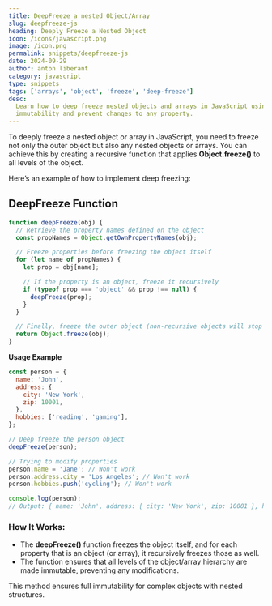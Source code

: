 ```yaml
---
title: DeepFreeze a nested Object/Array
slug: deepfreeze-js
heading: Deeply Freeze a Nested Object
icon: /icons/javascript.png
image: /icon.png
permalink: snippets/deepfreeze-js
date: 2024-09-29
author: anton liberant
category: javascript
type: snippets
tags: ['arrays', 'object', 'freeze', 'deep-freeze']
desc:
  Learn how to deep freeze nested objects and arrays in JavaScript using recursion to ensure full
  immutability and prevent changes to any property.
---
```


To deeply freeze a nested object or array in JavaScript, you need to freeze not only the outer
object but also any nested objects or arrays. You can achieve this by creating a recursive function
that applies **Object.freeze()** to all levels of the object.

Here’s an example of how to implement deep freezing:

## DeepFreeze Function

```js
function deepFreeze(obj) {
  // Retrieve the property names defined on the object
  const propNames = Object.getOwnPropertyNames(obj);

  // Freeze properties before freezing the object itself
  for (let name of propNames) {
    let prop = obj[name];

    // If the property is an object, freeze it recursively
    if (typeof prop === 'object' && prop !== null) {
      deepFreeze(prop);
    }
  }

  // Finally, freeze the outer object (non-recursive objects will stop here)
  return Object.freeze(obj);
}
```

**Usage Example**

```js
const person = {
  name: 'John',
  address: {
    city: 'New York',
    zip: 10001,
  },
  hobbies: ['reading', 'gaming'],
};

// Deep freeze the person object
deepFreeze(person);

// Trying to modify properties
person.name = 'Jane'; // Won't work
person.address.city = 'Los Angeles'; // Won't work
person.hobbies.push('cycling'); // Won't work

console.log(person);
// Output: { name: 'John', address: { city: 'New York', zip: 10001 }, hobbies: [ 'reading', 'gaming' ] }
```

### How It Works:

- The **deepFreeze()** function freezes the object itself, and for each property that is an object
  (or array), it recursively freezes those as well.
- The function ensures that all levels of the object/array hierarchy are made immutable, preventing
  any modifications.

This method ensures full immutability for complex objects with nested structures.
